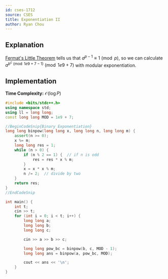 ```yaml
---
id: cses-1712
source: CSES
title: Exponentiation II
author: Ryan Chou
---
```


## Explanation

[Fermat's Little Theorem](/gold/modular) tells us that $a^{p - 1} \equiv 1 \pmod{p}$, so we can calculate $a^{b^c \pmod{1e9 + 7 - 1}} \pmod{1e9+7}$ with modular exponentiation.

## Implementation

**Time Complexity:** $\mathcal{O}(\log P)$

<LanguageSection>
<CPPSection>

```cpp
#include <bits/stdc++.h>
using namespace std;
using ll = long long;
const long long MOD = 1e9 + 7;

//BeginCodeSnip{Binary Exponentiation}
long long binpow(long long x, long long n, long long m) {
	assert(n >= 0);
	x %= m;
	long long res = 1;
	while (n > 0) {
		if (n % 2 == 1) {  // if n is odd
			res = res * x % m;
		}
		x = x * x % m;
		n /= 2;  // divide by two
	}
	return res;
}
//EndCodeSnip

int main() {
	int t;
	cin >> t;
	for (int i = 0; i < t; i++) {
		long long a;
		long long b;
		long long c;

		cin >> a >> b >> c;

		long long pow_bc = binpow(b, c, MOD - 1);
		long long ans = binpow(a, pow_bc, MOD);

		cout << ans << '\n';
	}
}
```
</CPPSection>
</LanguageSection>

